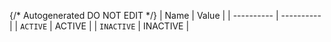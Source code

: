{/* Autogenerated DO NOT EDIT  */}
| Name       | Value      |
| ---------- | ---------- |
| `ACTIVE`   | ACTIVE     |
| `INACTIVE` | INACTIVE   |